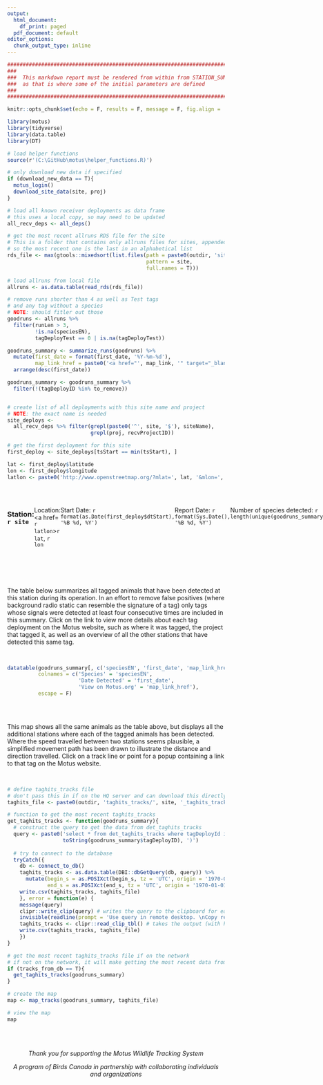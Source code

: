 ```yaml
---
output:
  html_document:
    df_print: paged
  pdf_document: default
editor_options:
  chunk_output_type: inline
---
```


```r

################################################################################
###
###  This markdown report must be rendered from within from STATION_SUMMARY.R
###  as that is where some of the initial parameters are defined
###
################################################################################

knitr::opts_chunk$set(echo = F, results = F, message = F, fig.align = 'right')

library(motus)
library(tidyverse)
library(data.table)
library(DT)

# load helper functions
source(r'(C:\GitHub\motus\helper_functions.R)')
```

```r

# only download new data if specified 
if (download_new_data == T){
  motus_login()
  download_site_data(site, proj)
} 

# load all known receiver deployments as data frame
# this uses a local copy, so may need to be updated
all_recv_deps <- all_deps()

# get the most recent allruns RDS file for the site
# This is a folder that contains only allruns files for sites, appended with the date
# so the most recent one is the last in an alphabetical list
rds_file <- max(gtools::mixedsort(list.files(path = paste0(outdir, 'site_allruns/'),
                                             pattern = site, 
                                             full.names = T)))

# load allruns from local file
allruns <- as.data.table(read_rds(rds_file))

# remove runs shorter than 4 as well as Test tags
# and any tag without a species
# NOTE: should fitler out those 
goodruns <- allruns %>% 
  filter(runLen > 3,
         !is.na(speciesEN),
         tagDeployTest == 0 | is.na(tagDeployTest))

goodruns_summary <- summarize_runs(goodruns) %>% 
  mutate(first_date = format(first_date, '%Y-%m-%d'),
         map_link_href = paste0('<a href="', map_link, '" target="_blank">View on Motus.org</a>')) %>% 
  arrange(desc(first_date))

goodruns_summary <- goodruns_summary %>% 
  filter(!(tagDeployID %in% to_remove))


# create list of all deployments with this site name and project
# NOTE: the exact name is needed
site_deploys <-
  all_recv_deps %>% filter(grepl(paste0('^', site, '$'), siteName),
                           grepl(proj, recvProjectID))

# get the first deployment for this site
first_deploy <- site_deploys[tsStart == min(tsStart), ]

lat <- first_deploy$latitude
lon <- first_deploy$longitude
latlon <- paste0('http://www.openstreetmap.org/?mlat=', lat, '&mlon=', lon, '&zoom=7')

```

<br>

::: {style="display: flex;"}
<div>

### Station: `r site`

Location: <a href= `r latlon`>`r lat`, `r lon`</a>

Start Date: `r format(as.Date(first_deploy$dtStart), '%B %d, %Y')`

Report Date: `r format(Sys.Date(), '%B %d, %Y')`

Number of species detected: `r length(unique(goodruns_summary$speciesEN))`

Number of individuals detected: `r nrow(goodruns_summary)`

</div>

::: {style="margin-left: auto"}
![](D:/OneDrive/R/StationSummary/logo.png)
:::
:::

<br>

<br>

The table below summarizes all tagged animals that have been detected at this station during its operation. In an effort to remove false positives (where background radio static can resemble the signature of a tag) only tags whose signals were detected at least four consecutive times are included in this summary. Click on the link to view more details about each tag deployment on the Motus website, such as where it was tagged, the project that tagged it, as well as an overview of all the other stations that have detected this same tag.

<br>

```r
datatable(goodruns_summary[, c('speciesEN', 'first_date', 'map_link_href')],
          colnames = c('Species' = 'speciesEN',
                       'Date Detected' = 'first_date',
                       'View on Motus.org' = 'map_link_href'),
          escape = F)
          
```

<br>

This map shows all the same animals as the table above, but displays all the additional stations where each of the tagged animals has been detected. Where the speed travelled between two stations seems plausible, a simplified movement path has been drawn to illustrate the distance and direction travelled. Click on a track line or point for a popup containing a link to that tag on the Motus website.

<br>

```r
# define taghits_tracks file
# don't pass this in if on the HQ server and can download this directly from the db
taghits_file <- paste0(outdir, 'taghits_tracks/', site, '_taghits_tracks.csv')

# function to get the most recent taghits_tracks 
get_taghits_tracks <- function(goodruns_summary){
  # construct the query to get the data from det_taghits_tracks
  query <- paste0('select * from det_taghits_tracks where tagDeployId in (',
                  toString(goodruns_summary$tagDeployID), ')')  
  
  # try to connect to the database
  tryCatch({
    db <- connect_to_db()
    taghits_tracks <- as.data.table(DBI::dbGetQuery(db, query)) %>%
      mutate(begin_s = as.POSIXct(begin_s, tz = 'UTC', origin = '1970-01-01'),
             end_s = as.POSIXct(end_s, tz = 'UTC', origin = '1970-01-01'))
    write.csv(taghits_tracks, taghits_file)
    }, error = function(e) {
    message(query)
    clipr::write_clip(query) # writes the query to the clipboard for easy pasting into SSMS
    invisible(readline(prompt = 'Use query in remote desktop. \nCopy results with headers. \nPress enter when ready. '))
    taghits_tracks <- clipr::read_clip_tbl() # takes the output (with headers!) from the SQL query
    write.csv(taghits_tracks, taghits_file)
    })
}

# get the most recent taghits_tracks file if on the network 
# if not on the network, it will make getting the most recent data from the remote desktop easier
if (tracks_from_db == T){
  get_taghits_tracks(goodruns_summary)
}

# create the map
map <- map_tracks(goodruns_summary, taghits_file)

```

```r
# view the map
map

```

<br> <br>

::: {style="text-align: center;"}
*Thank you for supporting the Motus Wildlife Tracking System*

*A program of Birds Canada in partnership with collaborating individuals and organizations*
:::

<br>
